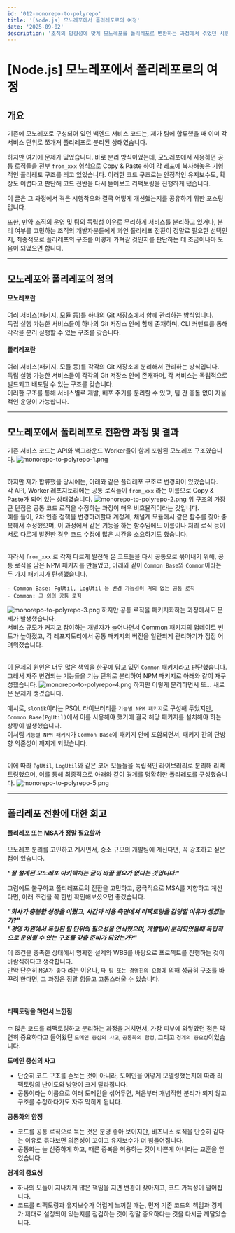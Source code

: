 ```yaml
---
id: '012-monorepo-to-polyrepo'
title: '[Node.js] 모노레포에서 폴리레포로의 여정'
date: '2025-09-02'
description: '조직의 방향성에 맞게 모노레포를 폴리레포로 변환하는 과정에서 겪었던 시행착오와 최종적으로 구현된 아키텍처 완성본'
---
```


# [Node.js] 모노레포에서 폴리레포로의 여정

## 개요

기존에 모노레포로 구성되어 있던 백엔드 서비스 코드는, 제가 팀에 합류했을 때 이미 각 서비스 단위로 쪼개져 폴리레포로 분리된 상태였습니다.

하지만 여기에 문제가 있었습니다. 바로 분리 방식이었는데, 모노레포에서 사용하던 공통 로직들을 전부 `from_xxx` 형식으로 Copy & Paste 하여 각 레포에 복사해놓은 기형적인 폴리레포 구조를 띄고 있었습니다. 이러한 코드 구조로는 안정적인 유지보수도, 확장도 어렵다고 판단해 코드 전반을 다시 뜯어보고 리팩토링을 진행하게 됐습니다.

이 글은 그 과정에서 겪은 시행착오와 결국 어떻게 개선했는지를 공유하기 위한 포스팅입니다.

또한, 만약 조직의 운영 및 팀의 독립성 이유로 무리하게 서비스를 분리하고 있거나, 분리 여부를 고민하는 조직의 개발자분들에게 과연 폴리레포 전환이 정말로 필요한 선택인지, 최종적으로 폴리레포의 구조를 어떻게 가져갈 것인지를 판단하는 데 조금이나마 도움이 되었으면 합니다.

---

## 모노레포와 폴리레포의 정의

#### 모노레포란

여러 서비스(패키지, 모듈 등)를 하나의 Git 저장소에서 함께 관리하는 방식입니다.<br />
독립 실행 가능한 서비스들이 하나의 Git 저장소 안에 함께 존재하며, CLI 커맨드를 통해 각각을 분리 실행할 수 있는 구조를 갖습니다.
<br />

#### 폴리레포란

여러 서비스(패키지, 모듈 등)를 각각의 Git 저장소에 분리해서 관리하는 방식입니다.<br />
독립 실행 가능한 서비스들이 각각의 Git 저장소 안에 존재하며, 각 서비스는 독립적으로 빌드되고 배포될 수 있는 구조를 갖습니다.<br />
이러한 구조를 통해 서비스별로 개발, 배포 주기를 분리할 수 있고, 팀 간 충돌 없이 자율적인 운영이 가능합니다.

---

## 모노레포에서 폴리레포로 전환한 과정 및 결과

기존 서비스 코드는 API와 백그라운드 Worker들이 함께 포함된 모노레포 구조였습니다.
![monorepo-to-polyrepo-1.png](/images/monorepo-to-polyrepo-1.png)
<br /><br />

하지만 제가 합류했을 당시에는, 아래와 같은 폴리레포 구조로 변경되어 있었습니다.<br />
각 API, Worker 레포지토리에는 공통 로직들이 `from_xxx` 라는 이름으로 Copy & Paste가 되어 있는 상태였습니다.
![monorepo-to-polyrepo-2.png](/images/monorepo-to-polyrepo-2.png)
위 구조의 가장 큰 단점은 공통 코드 로직을 수정하는 과정이 매우 비효율적이라는 것입니다.<br />
예를 들어, 2차 인증 정책을 변경하려할때 계정계, 채널계 모듈에서 같은 함수를 찾아 중복해서 수정했으며, 이 과정에서 같은 기능을 하는 함수임에도 이름이나 처리 로직 등이 서로 다르게 발전한 경우 코드 수정에 많은 시간을 소요하기도 했습니다.
<br /><br />

따라서 `from_xxx` 로 각자 다르게 발전해 온 코드들을 다시 공통으로 묶어내기 위해, 공통 로직을 담은 NPM 패키지를 만들었고, 아래와 같이 `Common Base`와 `Common`이라는 두 가지 패키지가 탄생했습니다.
```
- Common Base: PgUtil, LogUtil 등 변경 가능성이 거의 없는 공통 로직
- Common: 그 외의 공통 로직
```
![monorepo-to-polyrepo-3.png](/images/monorepo-to-polyrepo-3.png)
하지만 공통 로직을 패키지화하는 과정에서도 문제가 발생했습니다.<br />
서비스 규모가 커지고 참여하는 개발자가 늘어나면서 Common 패키지의 업데이트 빈도가 높아졌고, 각 레포지토리에서 공통 패키지의 버전을 일관되게 관리하기가 점점 어려워졌습니다.
<br /><br />

이 문제의 원인은 너무 많은 책임을 한곳에 담고 있던 `Common` 패키지라고 판단했습니다. 그래서 자주 변경되는 기능들을 기능 단위로 분리하여 NPM 패키지로 아래와 같이 재구성했습니다.
![monorepo-to-polyrepo-4.png](/images/monorepo-to-polyrepo-4.png)
하지만 이렇게 분리하면서 또… 새로운 문제가 생겼습니다.

예시로, `slonik`이라는 PSQL 라이브러리를 `기능별 NPM 패키지`로 구성해 두었지만, `Common Base(PgUtil)`에서 이를 사용해야 했기에 결국 해당 패키지를 설치해야 하는 상황이 발생했습니다.<br />
이처럼 `기능별 NPM 패키지`가 `Common Base`에 패키지 안에 포함되면서, 패키지 간의 단방향 의존성이 깨지게 되었습니다.
<br /><br />


이에 따라 `PgUtil`, `LogUtil`와 같은 코어 모듈들을 독립적인 라이브러리로 분리해 리팩토링했으며, 이를 통해 최종적으로 아래와 같이 경계를 명확히한 폴리레포를 구성했습니다.
![monorepo-to-polyrepo-5.png](/images/monorepo-to-polyrepo-5.png)

---

## 폴리레포 전환에 대한 회고

#### 폴리레포 또는 MSA가 정말 필요할까

모노레포 분리를 고민하고 계시면서, 중소 규모의 개발팀에 계신다면, 꼭 강조하고 싶은 점이 있습니다.<br />

***"잘 설계된 모노레포 아키텍처는 굳이 바꿀 필요가 없다는 것입니다."***
<br />

그럼에도 불구하고 폴리레포로의 전환을 고민하고, 궁극적으로 MSA를 지향하고 계신다면, 아래 조건을 꼭 한번 확인해보셨으면 좋겠습니다.<br />

***"회사가 충분한 성장을 이뤘고, 시간과 비용 측면에서 리팩토링을 감당할 여유가 생겼는가?"***<br />
***"경영 차원에서 독립된 팀 단위의 필요성을 인식했으며, 개발팀이 분리되었을때 독립적으로 운영될 수 있는 구조를 갖출 준비가 되었는가?"***<br />

이 조건을 충족한 상태에서 명확한 설계와 WBS를 바탕으로 프로젝트를 진행하는 것이 바람직하다고 생각합니다.<br />
만약 단순히 `MSA가 좋다` 라는 이유나, `타 팀 또는 경영진의 요청`에 의해 성급히 구조를 바꾸려 한다면, 그 과정은 정말 힘들고 고통스러울 수 있습니다.
<br /><br /><br />


#### 리팩토링을 하면서 느낀점
수 많은 코드를 리팩토링하고 분리하는 과정을 거치면서, 가장 피부에 와닿았던 점은 막연히 중요하다고 들어왔던 `도메인 중심의 사고`, `공통화의 함정`, 그리고 `경계의 중요성`이었습니다.
<br />

**도메인 중심의 사고**
- 단순히 코드 구조를 손보는 것이 아니라, 도메인을 어떻게 모델링했는지에 따라 리팩토링의 난이도와 방향이 크게 달라집니다.
- 공통이라는 이름으로 여러 도메인을 섞어두면, 처음부터 개념적인 분리가 되지 않고 구조를 수정하다가도 자주 막히게 됩니다.

**공통화의 함정**
- 코드를 공통 로직으로 묶는 것은 분명 좋아 보이지만, 비즈니스 로직을 단순히 같다는 이유로 묶다보면 의존성이 꼬이고 유지보수가 더 힘들어집니다.
- 공통화는 늘 신중하게 하고, 때론 중복을 허용하는 것이 나쁜게 아니라는 교훈을 얻었습니다.

**경계의 중요성**
- 하나의 모듈이 지나치게 많은 책임을 지면 변경이 잦아지고, 코드 가독성이 떨어집니다.
- 코드를 리팩토링과 유지보수가 어렵게 느껴질 때는, 먼저 기존 코드의 책임과 경계가 제대로 설정되어 있는지를 점검하는 것이 정말 중요하다는 것을 다시금 깨달았습니다.
